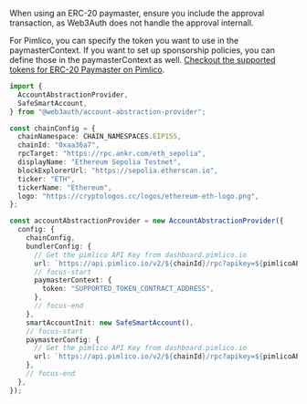 
When using an ERC-20 paymaster, ensure you include the approval transaction, as Web3Auth does not
handle the approval internall.

For Pimlico, you can specify the token you want to use in the paymasterContext. If you want to set
up sponsorship policies, you can define those in the paymasterContext as well.
[Checkout the supported tokens for ERC-20 Paymaster on Pimlico](https://docs.pimlico.io/infra/paymaster/erc20-paymaster/supported-tokens).

```ts
import {
  AccountAbstractionProvider,
  SafeSmartAccount,
} from "@web3auth/account-abstraction-provider";

const chainConfig = {
  chainNamespace: CHAIN_NAMESPACES.EIP155,
  chainId: "0xaa36a7",
  rpcTarget: "https://rpc.ankr.com/eth_sepolia",
  displayName: "Ethereum Sepolia Testnet",
  blockExplorerUrl: "https://sepolia.etherscan.io",
  ticker: "ETH",
  tickerName: "Ethereum",
  logo: "https://cryptologos.cc/logos/ethereum-eth-logo.png",
};

const accountAbstractionProvider = new AccountAbstractionProvider({
  config: {
    chainConfig,
    bundlerConfig: {
      // Get the pimlico API Key from dashboard.pimlico.io
      url: `https://api.pimlico.io/v2/${chainId}/rpc?apikey=${pimlicoAPIKey}`,
      // focus-start
      paymasterContext: {
        token: "SUPPORTED_TOKEN_CONTRACT_ADDRESS",
      },
      // focus-end
    },
    smartAccountInit: new SafeSmartAccount(),
    // focus-start
    paymasterConfig: {
      // Get the pimlico API Key from dashboard.pimlico.io
      url: `https://api.pimlico.io/v2/${chainId}/rpc?apikey=${pimlicoAPIKey}`,
    },
    // focus-end
  },
});
```
